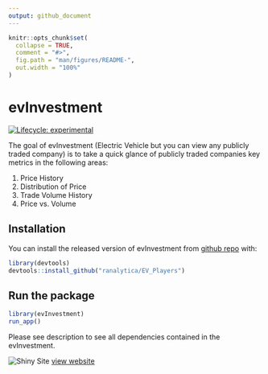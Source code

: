 ```yaml
---
output: github_document
---
```


<!-- README.md is generated from README.Rmd. Please edit that file -->

```r
knitr::opts_chunk$set(
  collapse = TRUE,
  comment = "#>",
  fig.path = "man/figures/README-",
  out.width = "100%"
)
```

# evInvestment

<!-- badges: start -->
[![Lifecycle: experimental](https://img.shields.io/badge/lifecycle-experimental-orange.svg)](https://www.tidyverse.org/lifecycle/#experimental)
<!-- badges: end -->

The goal of evInvestment (Electric Vehicle but you can view any publicly traded company) is to take a quick glance of publicly traded companies key metrics in the following areas:

1. Price History
2. Distribution of Price
3. Trade Volume History
4. Price vs. Volume

## Installation

You can install the released version of evInvestment from [github repo](https://github.com/ranalytica/EV_Players) with:

``` r
library(devtools)
devtools::install_github("ranalytica/EV_Players")
```

## Run the package

```r
library(evInvestment)
run_app()

```

Please see description to see all dependencies contained in the evInvestment. 

![Shiny Site](./shiny.png) [view website](https://ranalytica.shinyapps.io/evInvestment/){target="_blank"} 

